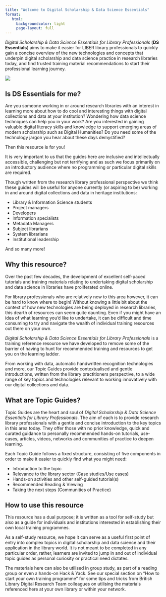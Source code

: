 ```yaml
---
title: "Welcome to Digital Scholarship & Data Science Essentials"
format: 
   html:
     backgroundcolor: light 
     page-layout: full
---
```

_Digital Scholarship & Data Science Essentials for Library Professionals_ (**DS Essentials**) aims to make it easier for LIBER library professionals to quickly gain a concise overview of the new technologies and concepts that underpin digital scholarship and data science practice in research libraries today, and find trusted training material recommendations to start their professional learning journey.

![](https://github.com/libereurope/ds-essentials/blob/main/book/images/NewLogo.png?raw=true)

## Is **DS Essentials** for me?
Are you someone working in or around research libraries with an interest in learning more about how to do cool and interesting things with digital collections and data at your institution? Wondering how data science techniques can help you in your work? Are you interested in gaining valuable digital literacy skills and knowledge to support emerging areas of modern scholarship such as Digital Humanities? Do you need some of the technology jargon you hear about these days demystified?

Then this resource is for you!

It is very important to us that the guides here are inclusive and intellectually accessible, challenging but not terrifying and as such we focus primarily on an introductory audience where no programming or particular digital skills are required.

Though written from the research library professional perspective we think these guides will be useful for anyone currently (or aspiring to be) working in and around digital collections and data in heritage institutions:

- Library & Information Science students
- Project managers
- Developers
- Information specialists
- Metadata Managers
- Subject librarians
- System librarians
- Institutional leadership

And so many more!

## Why this resource?

Over the past few decades, the development of excellent self-paced tutorials and training materials relating to undertaking digital scholarship and data science in libraries have proliferated online. 

For library professionals who are relatively new to this area however, it can be hard to know where to begin! Without knowing a little bit about the context of how new technologies are being deployed in research libraries, this dearth of resources can seem quite daunting. Even if you might have an idea of what learning you’d like to undertake, it can be difficult and time consuming to try and navigate the wealth of individual training resources out there on your own.

*Digital Scholarship & Data Science Essentials for Library Professionals* is a training reference resource we have developed to remove some of the barrier of having to hunt for recommended training and resources to get you on the learning ladder. 

From working with data, automatic handwritten recognition technologies and more, our Topic Guides provide contextualised and gentle introductions, written from the library practitioners perspective, to a wide range of key topics and technologies relevant to working innovatively with our digital collections and data. 

## What are Topic Guides?

Topic Guides are the heart and soul of *Digital Scholarship & Data Science Essentials for Library Professionals*. The aim of each is to provide research library professionals with a gentle and concise introduction to the key topics in this area today. They offer those with no prior knowledge, quick and curated guidance to personally recommended hands-on tutorials, use-cases, articles, videos, networks and communities of practice to deepen learning.

Each Topic Guide follows a fixed structure, consisting of five components in order to make it easier to quickly find what you might need: 

- Introduction to the topic
- Relevance to the library sector (Case studies/Use cases)
- Hands-on activities and other self-guided tutorial(s)
- Recommended Reading & Viewing
- Taking the next steps (Communities of Practice)

## How to use this resource

This resource has a dual purpose; it is written as a tool for self-study but also as a guide for individuals and institutions interested in establishing their own local training programmes. 

As a self-study resource, we hope it can serve as a useful first point of entry into complex topics in digital scholarship and data science and their application in the library world. It is not meant to be completed in any particular order, rather, learners are invited to jump in and out of individual topic guides as personal curiosity or practical need dictates.

The materials here can also be utilised in group study, as part of a reading group or even a hands-on Hack & Yack. See our special section on “How to start your own training programme” for some tips and tricks from British Library Digital Research Team colleagues on utilising the materials referenced here at your own library or within your network. 
 


